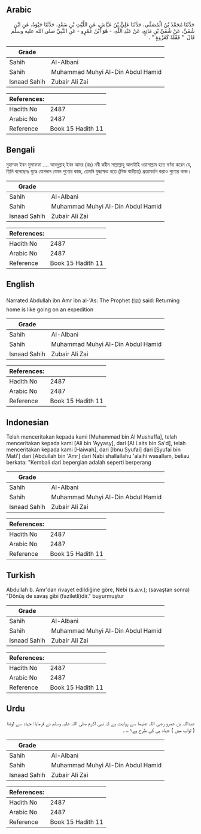 ## Arabic


<div dir="rtl" lang="ar" style={{fontSize:'larger',backgroundColor:'#f8f9fa',padding:20}}>
حَدَّثَنَا مُحَمَّدُ بْنُ الْمُصَفَّى، حَدَّثَنَا عَلِيُّ بْنُ عَيَّاشٍ، عَنِ اللَّيْثِ بْنِ سَعْدٍ، حَدَّثَنَا حَيْوَةُ، عَنِ ابْنِ شُفَىٍّ، عَنْ شُفَىِّ بْنِ مَاتِعٍ، عَنْ عَبْدِ اللَّهِ، - هُوَ ابْنُ عَمْرٍو - عَنِ النَّبِيِّ صلى الله عليه وسلم قَالَ ‏ "‏ قَفْلَةٌ كَغَزْوَةٍ ‏"‏ ‏.‏
</div>
<div style={{backgroundColor:'#f8f9fa',padding:20, marginBottom: 10}}><table> <thead> <tr> <th>Grade</th> <th></th> </tr> </thead> <tbody> <tr><td>Sahih</td><td>Al-Albani</td></tr><tr><td>Sahih</td><td>Muhammad Muhyi Al-Din Abdul Hamid</td></tr><tr><td>Isnaad Sahih</td><td>Zubair Ali Zai</td></tr></tbody></table><table> <thead> <tr> <th>References:</th> <th></th> </tr> </thead> <tbody><tr><td>Hadith No</td><td>2487</td></tr><tr><td>Arabic No</td><td>2487</td></tr><tr><td>Reference</td><td>Book 15 Hadith 11</td></tr></tbody></table></div>

## Bengali


<div dir="ltr" lang="bn" style={{fontSize:'larger',backgroundColor:'#f8f9fa',padding:20}}>
মুহাম্মদ ইবন মুসাফফা .... আবদুল্লাহ্ ইবন আমর (রাঃ) নবী করীম সাল্লাল্লাহু আলাইহি ওয়াসাল্লাম হতে বর্ণনা করেন যে, তিনি বলেছেনঃ যুদ্ধে যোগদান যেমন পুণ্যের কাজ, তেমনি যুদ্ধক্ষেত্র হতে (নিজ বাড়ীতে) প্রত্যাবর্তন করাও পুণ্যের কাজ।
</div>
<div style={{backgroundColor:'#f8f9fa',padding:20, marginBottom: 10}}><table> <thead> <tr> <th>Grade</th> <th></th> </tr> </thead> <tbody> <tr><td>Sahih</td><td>Al-Albani</td></tr><tr><td>Sahih</td><td>Muhammad Muhyi Al-Din Abdul Hamid</td></tr><tr><td>Isnaad Sahih</td><td>Zubair Ali Zai</td></tr></tbody></table><table> <thead> <tr> <th>References:</th> <th></th> </tr> </thead> <tbody><tr><td>Hadith No</td><td>2487</td></tr><tr><td>Arabic No</td><td>2487</td></tr><tr><td>Reference</td><td>Book 15 Hadith 11</td></tr></tbody></table></div>

## English


<div dir="ltr" lang="en" style={{fontSize:'larger',backgroundColor:'#f8f9fa',padding:20}}>
Narrated Abdullah ibn Amr ibn al-'As: The Prophet (ﷺ) said: Returning home is like going on an expedition
</div>
<div style={{backgroundColor:'#f8f9fa',padding:20, marginBottom: 10}}><table> <thead> <tr> <th>Grade</th> <th></th> </tr> </thead> <tbody> <tr><td>Sahih</td><td>Al-Albani</td></tr><tr><td>Sahih</td><td>Muhammad Muhyi Al-Din Abdul Hamid</td></tr><tr><td>Isnaad Sahih</td><td>Zubair Ali Zai</td></tr></tbody></table><table> <thead> <tr> <th>References:</th> <th></th> </tr> </thead> <tbody><tr><td>Hadith No</td><td>2487</td></tr><tr><td>Arabic No</td><td>2487</td></tr><tr><td>Reference</td><td>Book 15 Hadith 11</td></tr></tbody></table></div>

## Indonesian


<div dir="ltr" lang="id" style={{fontSize:'larger',backgroundColor:'#f8f9fa',padding:20}}>
Telah menceritakan kepada kami [Muhammad bin Al Mushaffa], telah menceritakan kepada kami [Ali bin 'Ayyasy], dari [Al Laits bin Sa'd], telah menceritakan kepada kami [Haiwah], dari [Ibnu Syufai] dari [Syufai bin Mati'] dari [Abdullah bin 'Amr] dari Nabi shallallahu 'alaihi wasallam, beliau berkata: "Kembali dari bepergian adalah seperti berperang
</div>
<div style={{backgroundColor:'#f8f9fa',padding:20, marginBottom: 10}}><table> <thead> <tr> <th>Grade</th> <th></th> </tr> </thead> <tbody> <tr><td>Sahih</td><td>Al-Albani</td></tr><tr><td>Sahih</td><td>Muhammad Muhyi Al-Din Abdul Hamid</td></tr><tr><td>Isnaad Sahih</td><td>Zubair Ali Zai</td></tr></tbody></table><table> <thead> <tr> <th>References:</th> <th></th> </tr> </thead> <tbody><tr><td>Hadith No</td><td>2487</td></tr><tr><td>Arabic No</td><td>2487</td></tr><tr><td>Reference</td><td>Book 15 Hadith 11</td></tr></tbody></table></div>

## Turkish


<div dir="ltr" lang="tr" style={{fontSize:'larger',backgroundColor:'#f8f9fa',padding:20}}>
Abdullah b. Amr'dan rivayet edildiğine göre, Nebi (s.a.v.); (savaştan sonra) "Dönüş de savaş gibi (faziletli)dir." buyurmuştur
</div>
<div style={{backgroundColor:'#f8f9fa',padding:20, marginBottom: 10}}><table> <thead> <tr> <th>Grade</th> <th></th> </tr> </thead> <tbody> <tr><td>Sahih</td><td>Al-Albani</td></tr><tr><td>Sahih</td><td>Muhammad Muhyi Al-Din Abdul Hamid</td></tr><tr><td>Isnaad Sahih</td><td>Zubair Ali Zai</td></tr></tbody></table><table> <thead> <tr> <th>References:</th> <th></th> </tr> </thead> <tbody><tr><td>Hadith No</td><td>2487</td></tr><tr><td>Arabic No</td><td>2487</td></tr><tr><td>Reference</td><td>Book 15 Hadith 11</td></tr></tbody></table></div>

## Urdu


<div dir="rtl" lang="ur" style={{fontSize:'larger',backgroundColor:'#f8f9fa',padding:20}}>
عبداللہ بن عمرو رضی اللہ عنہما سے روایت ہے کہ نبی اکرم صلی اللہ علیہ وسلم نے فرمایا: جہاد سے لوٹنا ( ثواب میں ) جہاد ہی کی طرح ہے۱؎ ۔
</div>
<div style={{backgroundColor:'#f8f9fa',padding:20, marginBottom: 10}}><table> <thead> <tr> <th>Grade</th> <th></th> </tr> </thead> <tbody> <tr><td>Sahih</td><td>Al-Albani</td></tr><tr><td>Sahih</td><td>Muhammad Muhyi Al-Din Abdul Hamid</td></tr><tr><td>Isnaad Sahih</td><td>Zubair Ali Zai</td></tr></tbody></table><table> <thead> <tr> <th>References:</th> <th></th> </tr> </thead> <tbody><tr><td>Hadith No</td><td>2487</td></tr><tr><td>Arabic No</td><td>2487</td></tr><tr><td>Reference</td><td>Book 15 Hadith 11</td></tr></tbody></table></div>
